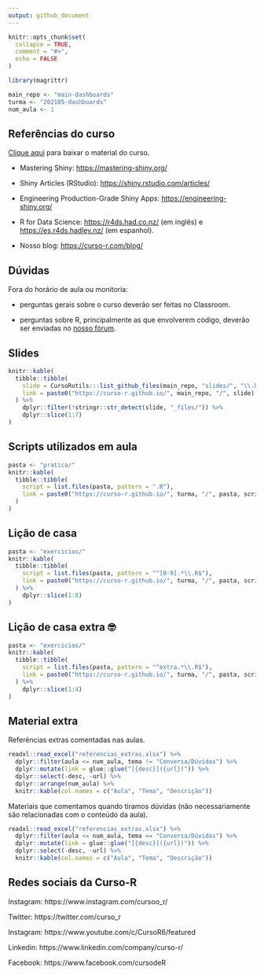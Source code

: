 ```yaml
---
output: github_document
---
```


<!-- README.md is generated from README.Rmd. Please edit that file -->

```r
knitr::opts_chunk$set(
  collapse = TRUE,
  comment = "#>",
  echo = FALSE
)

library(magrittr)

main_repo <- "main-dashboards"
turma <- "202105-dashboards"
num_aula <- 1
```

## Referências do curso

[Clique aqui](https://github.com/curso-r/main-dashboards/raw/master/material_do_curso.zip) para baixar o material do curso.

- Mastering Shiny: [https://mastering-shiny.org/](https://mastering-shiny.org/)

- Shiny Articles (RStudio): [https://shiny.rstudio.com/articles/](https://shiny.rstudio.com/articles/)

- Engineering Production-Grade Shiny Apps: [https://engineering-shiny.org/](https://engineering-shiny.org/)

- R for Data Science: [https://r4ds.had.co.nz/](https://r4ds.had.co.nz/) (em inglês) e [https://es.r4ds.hadley.nz/](https://es.r4ds.hadley.nz/) (em espanhol).

- Nosso blog: [https://curso-r.com/blog/](https://curso-r.com/blog/)

## Dúvidas

Fora do horário de aula ou monitoria:

- perguntas gerais sobre o curso deverão ser feitas no Classroom.

- perguntas sobre R, principalmente as que envolverem código, deverão ser enviadas no [nosso fórum](https://discourse.curso-r.com/).

## Slides

```r
knitr::kable(
  tibble::tibble(
    slide = CursoRutils:::list_github_files(main_repo, "slides/", "\\.html"),
    link = paste0("https://curso-r.github.io/", main_repo, "/", slide)
  ) %>% 
    dplyr::filter(!stringr::str_detect(slide, "_files/")) %>% 
    dplyr::slice(1:7)
)
```

## Scripts utilizados em aula

```r
pasta <- "pratica/"
knitr::kable(
  tibble::tibble(
    script = list.files(pasta, pattern = ".R"),
    link = paste0("https://curso-r.github.io/", turma, "/", pasta, script)
  )
)
```

## Lição de casa

```r
pasta <- "exercicios/"
knitr::kable(
  tibble::tibble(
    script = list.files(pasta, pattern = "^[0-9].*\\.R$"),
    link = paste0("https://curso-r.github.io/", turma, "/", pasta, script)
  ) %>% 
    dplyr::slice(1:8)
) 
```

## Lição de casa extra &#x1f913;

```r
pasta <- "exercicios/"
knitr::kable(
  tibble::tibble(
    script = list.files(pasta, pattern = "^extra.*\\.R$"),
    link = paste0("https://curso-r.github.io/", turma, "/", pasta, script)
  ) %>% 
    dplyr::slice(1:4)
) 
```

## Material extra

Referências extras comentadas nas aulas.

```r
readxl::read_excel("referencias_extras.xlsx") %>%
  dplyr::filter(aula <= num_aula, tema != "Conversa/Dúvidas") %>% 
  dplyr::mutate(link = glue::glue("[{desc}]({url})")) %>%
  dplyr::select(-desc, -url) %>%
  dplyr::arrange(num_aula) %>% 
  knitr::kable(col.names = c("Aula", "Tema", "Descrição"))
```

Materiais que comentamos quando tiramos dúvidas (não necessariamente são relacionadas com o conteúdo da aula).

```r
readxl::read_excel("referencias_extras.xlsx") %>%
  dplyr::filter(aula <= num_aula, tema == "Conversa/Dúvidas") %>% 
  dplyr::mutate(link = glue::glue("[{desc}]({url})")) %>%
  dplyr::select(-desc, -url) %>%
  knitr::kable(col.names = c("Aula", "Tema", "Descrição"))
```

## Redes sociais da Curso-R

Instagram: https://www.instagram.com/cursoo_r/

Twitter: https://twitter.com/curso_r

Instagram: https://www.youtube.com/c/CursoR6/featured

Linkedin: https://www.linkedin.com/company/curso-r/

Facebook: https://www.facebook.com/cursodeR
